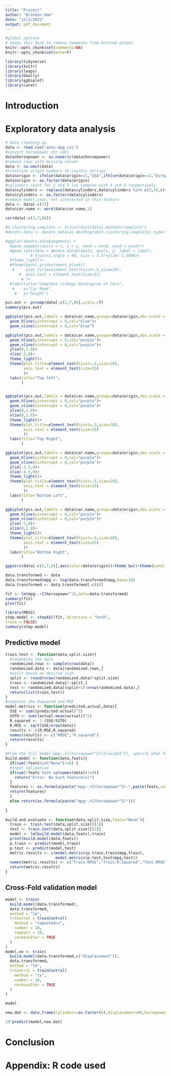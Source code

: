 ```yaml
---
title: "Project"
author: "Brandon Hom"
date: "11/2/2021"
output: pdf_document
---
```


```r
#global options
# keeps this here to remove comments from knitted output. 
knitr::opts_chunk$set(comments=NA)
knitr::opts_chunk$set(echo=F)
```
```r
library(tidyverse)
library(knitr)
library(leaps)
library(GGally)
library(ggbiplot)
library(caret)
```

# Introduction 

# Exploratory data analysis
```r
# data cleaning up
data <- read.csv('auto-mpg.csv')
#convert horsepower chr->dbl 
data$horsepower <- as.numeric(data$horsepower)
#remove rows with missing values
data <- na.omit(data)
#translate origin numbers to country strings
data$origin <- ifelse(data$origin==1,"USA",ifelse(data$origin==2,"Europe","Japan"))
data$origin <- as.factor(data$origin)
#cylinders count for 3 and 5 low combine with 4 and 6 respectively
data$cylinders <- replace(data$cylinders,data$cylinders %in% c(3,5),c(4,6))
data$cylinders <- as.factor(data$cylinders)
#remove model.year, not interested in this feature 
data <- data[-c(7)]
data$car.name <- word(data$car.name,1)
```

```r
cor(data[-c(2,7,8)])
```


```r
#h.clustering.complete <- hclust(dist(data),method="complete")
#dendro.data <- dendro_data(as.dendrogram(h.clustering.complete),type="rectangle")

#ggplot(dendro.data$segments) + 
  #geom_segment(aes(x = x, y = y, xend = xend, yend = yend))+
  #geom_text(data = dendro.data$labels, aes(x, y, label = label),
           # hjust=1,angle = 90, size = 3.5)+ylim(-1,5000)+
  #theme_light()+
  #theme(panel.grid=element_blank(),
   #     plot.title=element_text(hjust=.5,size=20),
      #  axis.text = element_text(size=15)
       # )+
  #labs(title="Complete linkage Dendrogram of Cars",
   #    x="Car Name",
    #   y="height") 
```
```r
pcs.out <- prcomp(data[-c(2,7,8)],scale.=T)
summary(pcs.out)
```

```r
ggbiplot(pcs.out,labels = data$car.name,groups=data$origin,obs.scale = 1,labels.size = 2.3)+
  geom_hline(yintercept = 0,col="blue")+
  geom_vline(xintercept = 0,col="blue")
```

```r

ggbiplot(pcs.out,labels = data$car.name,groups=data$origin,obs.scale = 1,labels.size = 2.3)+
  geom_hline(yintercept = 0,col="purple")+
  geom_vline(xintercept = 0,col="purple")+
  ylim(0,1.8)+
  xlim(-5,0)+
  theme_light()+
  theme(plot.title=element_text(hjust=.5,size=20),
        axis.text = element_text(size=15)
        )+
  labs(title="Top left",
       ) 


ggbiplot(pcs.out,labels = data$car.name,groups=data$origin,obs.scale = 1,labels.size = 2.3)+
  geom_hline(yintercept = 0,col="purple")+
  geom_vline(xintercept = 0,col="purple")+
  ylim(0,1.8)+
  xlim(0,2.8)+
  theme_light()+
  theme(plot.title=element_text(hjust=.5,size=20),
        axis.text = element_text(size=15)
        )+
  labs(title="Top Right",
       ) 
```
```r

ggbiplot(pcs.out,labels = data$car.name,groups=data$origin,obs.scale = 1,labels.size = 2.3)+
  geom_hline(yintercept = 0,col="purple")+
  geom_vline(xintercept = 0,col="purple")+
  ylim(-2.5,0)+
  xlim(-4.5,0)+
  theme_light()+
  theme(plot.title=element_text(hjust=.5,size=20),
        axis.text = element_text(size=15)
        )+
  labs(title="Bottom Left",
       ) 

ggbiplot(pcs.out,labels = data$car.name,groups=data$origin,obs.scale = 1,labels.size = 2.3)+
  geom_hline(yintercept = 0,col="purple")+
  geom_vline(xintercept = 0,col="purple")+
  ylim(-3,0)+
  xlim(0,2.8)+
  theme_light()+
  theme(plot.title=element_text(hjust=.5,size=20),
        axis.text = element_text(size=15)
        )+
  labs(title="Bottom Right",
       ) 
```


```r
ggpairs(data[-c(2,7,8)],aes(color=data$origin))+theme_bw()+theme(panel.grid=element_blank())
```


```r
data.transformed <- data
data.transformed$mpg <- log(data.transformed$mpg,base=10)
data.transformed <- data.transformed[-c(8)]
```


```r
fit <- lm(mpg~.+I(horsepower^2),data=data.transformed)
summary(fit)
plot(fit)
```
```r
library(MASS)
step.model <- stepAIC(fit, direction = "both",
trace = FALSE)
summary(step.model)
```



## Predictive model 

```r
train.test <- function(data,split.size){
  #randomize the data
  randomized.rows <- sample(nrow(data))
  randomized.data <- data[randomized.rows,]
  #split based on desired size
  split <- round(nrow(randomized.data)*split.size)
  train <- randomized.data[1:split,]
  test <- randomized.data[(split+1):nrow(randomized.data),]
  return(list(train,test))
}
#computes the Rsquared and MSE
model.metrics <- function(predicted,actual,data){
  SSE <- sum((predicted-actual)^2)
  SSTO <- sum((actual-mean(actual))^2)
  R.squared <- 1-(SSE/SSTO)
  R.MSE <- sqrt(SSE/nrow(data))
  results <- c(R.MSE,R.squared)
  names(results) <- c("RMSE","R.squared")
  return(results)
}

#From the full model:mpg~.+I(horsepower^2)+I(weight^2), specify what features to remove
build.model <- function(data,feats){
  if(sum(!feats%in%"None")!=0) {
  #input validation
  if(sum(!feats %in% colnames(data))!=0){
    return("Error: No Such feature(s)")
  }
  features <- as.formula(paste("mpg~.+I(horsepower^2)-",paste(feats,collapse= "-")))
  return(features)
  }
  else return(as.formula(paste("mpg~.+I(horsepower^2)")))
  
}

build.and.evaluate <- function(data,split.size,feats="None"){
  train <- train.test(data,split.size)[[1]]
  test <- train.test(data,split.size)[[2]]
  model <- lm(build.model(data,feats),train)
  print(build.model(data,feats))
  p.train <- predict(model,train)
  p.test <- predict(model,test)
  metric.results <- c(model.metrics(p.train,train$mpg,train),
                      model.metrics(p.test,test$mpg,test))
  names(metric.results) <- c("Train.RMSE","Train.R.Squared","Test.RMSE","Test.R.Squared")
  return(metric.results)
}

```




## Cross-Fold validation model 

```r
model <- train(
  build.model(data.transformed), 
  data.transformed,
  method = "lm",
  trControl = trainControl(
    method = "repeatedcv", 
    number = 10,
    repeats = 10,
    verboseIter = TRUE
  )
)
model.no <- train(
  build.model(data.transformed,c("displacement")), 
  data.transformed,
  method = "lm",
  trControl = trainControl(
    method = "cv", 
    number = 10,
    verboseIter = TRUE
  )
)
```

```r
model
```

```r
new.dat <- data.frame(cylinders=as.factor(6),displacement=80,horsepower=69,weight=2020,acceleration=19,origin=as.factor("USA"))
```
```r
10^predict(model,new.dat)
```















# Conclusion 

# Appendix: R code used

```r
```